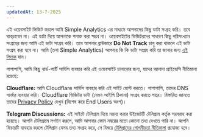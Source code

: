 ```yaml
---
updatedAt: 13-7-2025
---
```

এই ওয়েবসাইট ভিজিট করলে আমি Simple Analytics এর মাধ্যমে আপনাদের কিছু ডাটা সংগ্রহ করি। তবে ঘাবড়াবেন না। এই ডাটা দিয়ে আপনাকে শনাক্ত করা সম্ভব না। ওয়েবসাইটের ভিজিটরদের সাধারণ কিছু পরিসংখ্যান সংগ্রহের জন্য আমি এই ডাটা সংগ্রহ করি। তবে আপনার ব্রাউজারে **Do Not Track** চালু করা থাকলে এই ডাটা সংগ্রহ করা হবে না। আমি (তথা Simple Analytics) আপনার কি কি ডাটা সংগ্রহ করি তা জানার জন্য [এই লিংকে](https://docs.simpleanalytics.com/what-we-collect) যান।

পাশাপাশি, আমি কিছু  থার্ড-পার্টি সার্ভিস ব্যবহার করি এই ওয়েবসাইট চালানোর জন্য, যাদের আলাদা প্রাইভেসি নীতিমালা রয়েছে:

**Cloudflare:** আমি Cloudflare সার্ভিস ব্যবহার করি এই সাইট হোস্ট করতে। পাশাপাশি, তাদের DNS সার্ভার ব্যবহার করি। Cloudflare ভিজিটর ডাটা (যেমন আইপি ঠিকানা) সংগ্রহ করতে পারে। বিস্তারিত জানতে তাদের [Privacy Policy](https://www.cloudflare.com/privacypolicy/) দেখুন (বিশেষ করে End Users অংশ)।

**Telegram Discussions:**
এই সাইটে টেলিগ্রাম দিয়ে মন্তব্য করার উইজেটটি টেলিগ্রাম কর্তৃক সরবরাহ করা হয়েছে। আপনি টেলিগ্রামে লগইন করলে, আমি আপনার ফোন নম্বরের মতো কোনো তথ্য দেখতে পারি না। আপনি ফিচারটি ব্যবহার করলে টেলিগ্রাম যেসব তথ্য সংগ্রহ করে, সে বিষয়ে [টেলিগ্রামের গোপনীয়তা নীতিমালা](https://telegram.org/privacy) প্রযোজ্য হবে।
